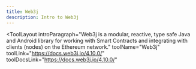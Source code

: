 ```yaml
---
title: Web3j
description: Intro to Web3j
---
```


<ToolLayout
	introParagraph="Web3j is a modular, reactive, type safe Java and Android library for working with Smart Contracts and integrating with clients (nodes) on the Ethereum network."
	toolName="Web3j"
	toolLink="https://docs.web3j.io/4.10.0/"
	toolDocsLink="https://docs.web3j.io/4.10.0/"
>

</ToolLayout>